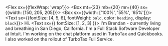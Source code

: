 
<Flex sx={{flexWrap: 'wrap'}}>
    <Box mt={23} mb={20} mr={40} sx={{width: [150, 205, 205]}}>
        <Avatar/>
    </Box>
    <Box sx={{width: ['100%', '55%', '65%']}}>
        <Text sx={{fontSize: [4, 5, 6], fontWeight: `bold`, color: `heading`, display: `block`}}>
            Hi.
        </Text>
        <Text sx={{ fontSize: [1, 2, 3] }}>
            I'm Brendan - currently living and breathing in San Diego, California.
            I'm a Full Stack Software Developer at Intuit.
            I'm working on the chat platform used in TurboTax and Quickbooks.
            I also worked on the rollout of TurboTax Full Service.
        </Text>
    </Box>
</Flex>
